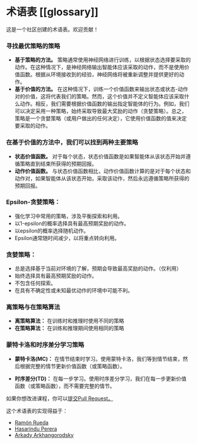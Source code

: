 # 术语表 [[glossary]]

这是一个社区创建的术语表。欢迎贡献！


### 寻找最优策略的策略

- **基于策略的方法。** 策略通常使用神经网络进行训练，以根据状态选择要采取的动作。在这种情况下，是神经网络输出智能体应该采取的动作，而不是使用价值函数。根据从环境接收到的经验，神经网络将被重新调整并提供更好的动作。
- **基于价值的方法。** 在这种情况下，训练一个价值函数来输出状态或状态-动作对的价值，这将代表我们的策略。然而，这个价值并不定义智能体应该采取什么动作。相反，我们需要根据价值函数的输出指定智能体的行为。例如，我们可以决定采用一种策略，始终采取导致最大奖励的动作（贪婪策略）。总之，策略是一个贪婪策略（或用户做出的任何决定），它使用价值函数的值来决定要采取的动作。

### 在基于价值的方法中，我们可以找到两种主要策略

- **状态价值函数。** 对于每个状态，状态价值函数是如果智能体从该状态开始并遵循策略直到结束所获得的预期回报。
- **动作价值函数。** 与状态价值函数相比，动作价值函数计算的是对于每个状态和动作对，如果智能体从该状态开始，采取该动作，然后永远遵循策略所获得的预期回报。

### Epsilon-贪婪策略：

- 强化学习中常用的策略，涉及平衡探索和利用。
- 以1-epsilon的概率选择具有最高预期奖励的动作。
- 以epsilon的概率选择随机动作。
- Epsilon通常随时间减少，以将重点转向利用。

### 贪婪策略：

- 总是选择基于当前对环境的了解，预期会导致最高奖励的动作。（仅利用）
- 始终选择具有最高预期奖励的动作。
- 不包含任何探索。
- 在具有不确定性或未知最优动作的环境中可能不利。

### 离策略与在策略算法

- **离策略算法：** 在训练时和推理时使用不同的策略
- **在策略算法：** 在训练和推理期间使用相同的策略

### 蒙特卡洛和时序差分学习策略

- **蒙特卡洛(MC)：** 在情节结束时学习。使用蒙特卡洛，我们等到情节结束，然后根据完整的情节更新价值函数（或策略函数）。

- **时序差分(TD)：** 在每一步学习。使用时序差分学习，我们在每一步更新价值函数（或策略函数），而不需要完整的情节。

如果你想改进课程，你可以[提交Pull Request。](https://github.com/huggingface/deep-rl-class/pulls)

这个术语表的实现得益于：

- [Ramón Rueda](https://github.com/ramon-rd)
- [Hasarindu Perera](https://github.com/hasarinduperera/)
- [Arkady Arkhangorodsky](https://github.com/arkadyark/)
